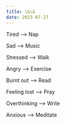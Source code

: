 ```yaml
---
title: \&\& 
date: 2023-07-27
---
```



Tired         —>    Nap

Sad           —>    Music

Stressed      —>    Walk 

Angry         —>    Exercise

Burnt out     —>    Read

Feeling lost  —>    Pray

Overthinking  —>    Write

Anxious       —>    Meditate
